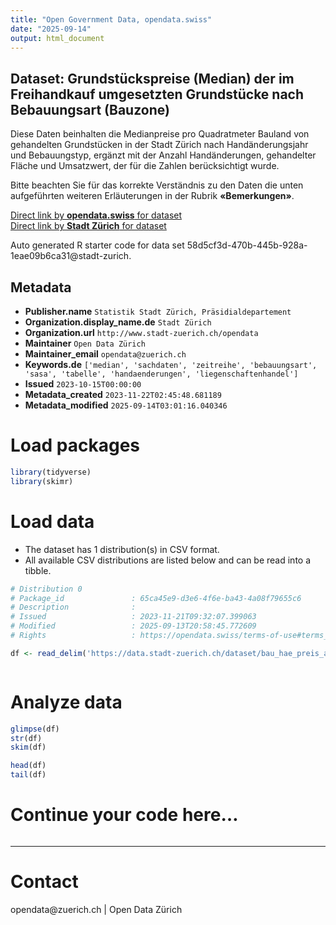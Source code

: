 ```yaml
---
title: "Open Government Data, opendata.swiss"
date: "2025-09-14"
output: html_document
---
```


## Dataset: Grundstückspreise (Median) der im Freihandkauf umgesetzten Grundstücke nach Bebauungsart (Bauzone)


Diese Daten beinhalten die Medianpreise pro Quadratmeter Bauland von gehandelten Grundstücken in der Stadt Zürich nach Handänderungsjahr und Bebauungstyp, ergänzt mit der Anzahl Handänderungen, gehandelter Fläche und Umsatzwert, der für die Zahlen berücksichtigt wurde.

Bitte beachten Sie für das korrekte Verständnis zu den Daten die unten aufgeführten weiteren Erläuterungen in der Rubrik **«Bemerkungen»**.



[Direct link by **opendata.swiss** for dataset](https://opendata.swiss/de/dataset/grundstuckspreise-median-der-im-freihandkauf-umgesetzten-grundstucke-nach-bebauungsart-bau-20091)<br>
[Direct link by **Stadt Zürich** for dataset](https://data.stadt-zuerich.ch/dataset/bau_hae_preis_anz_fl_bebart_uw_seit2009_od5146)

Auto generated R starter code for data set 58d5cf3d-470b-445b-928a-1eae09b6ca31@stadt-zurich.

## Metadata

- **Publisher.name** `Statistik Stadt Zürich, Präsidialdepartement`
- **Organization.display_name.de** `Stadt Zürich`
- **Organization.url** `http://www.stadt-zuerich.ch/opendata`
- **Maintainer** `Open Data Zürich`
- **Maintainer_email** `opendata@zuerich.ch`
- **Keywords.de** `['median', 'sachdaten', 'zeitreihe', 'bebauungsart', 'sasa', 'tabelle', 'handaenderungen', 'liegenschaftenhandel']`
- **Issued** `2023-10-15T00:00:00`
- **Metadata_created** `2023-11-22T02:45:48.681189`
- **Metadata_modified** `2025-09-14T03:01:16.040346`


# Load packages

```r

library(tidyverse)
library(skimr)

```

# Load data

-   The dataset has 1 distribution(s) in CSV format.
-   All available CSV distributions are listed below and can be read into a tibble.

```r

# Distribution 0
# Package_id               : 65ca45e9-d3e6-4f6e-ba43-4a08f79655c6
# Description              : 
# Issued                   : 2023-11-21T09:32:07.399063
# Modified                 : 2025-09-13T20:58:45.772609
# Rights                   : https://opendata.swiss/terms-of-use#terms_open

df <- read_delim('https://data.stadt-zuerich.ch/dataset/bau_hae_preis_anz_fl_bebart_uw_seit2009_od5146/download/BAU514OD5146.csv')



```

# Analyze data

```r

glimpse(df)
str(df)
skim(df)

head(df)
tail(df)

```

# Continue your code here...

```r

```

------------------------------------------------------------------------

# Contact

opendata@zuerich.ch | Open Data Zürich

